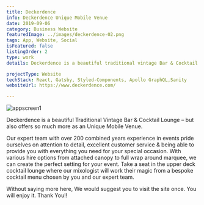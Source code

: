 ```yaml
---
title: Deckerdence
info: Deckerdence Unique Mobile Venue
date: 2019-09-06
category: Business Website
featuredImage: ../images/deckerdence-02.png
tags: App, Website, Social
isFeatured: false
listingOrder: 2
type: work
details: Deckerdence is a beautiful traditional vintage Bar & Cocktail Lounge – but also offers so much more as a unique mobile venue.

projectType: Website
techStack: React, Gatsby, Styled-Components, Apollo GraphQL,Sanity
websiteUrl: https://www.deckerdence.com/

---
```


![appscreen1](../images/deckerdence-01.png)

Deckerdence is a beautiful Traditional Vintage Bar & Cocktail Lounge – but also offers so much more as an Unique Mobile Venue.

Our expert team with over 200 combined years experience in events pride ourselves on attention to detail, excellent customer service & being able to provide you with everything you need for your special occasion. With various hire options from attached canopy to full wrap around marquee, we can create the perfect setting for your event.
 Take a seat in the upper deck cocktail lounge where our mixologist will work their magic from a bespoke cocktail menu chosen by you and our expert team.

Without saying more here, We would suggest you to visit the site once. You will enjoy it.
Thank You!!
